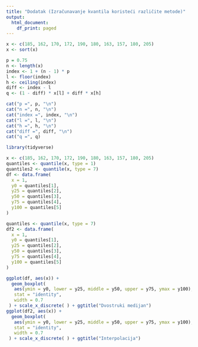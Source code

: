```yaml
---
title: "Dodatak (Izračunavanje kvantila koristeći različite metode)"
output:
  html_document:
    df_print: paged
---
```


```r

x <- c(185, 162, 170, 172, 190, 180, 163, 157, 180, 205)
x <- sort(x)

p = 0.75
n <- length(x)
index <- 1 + (n - 1) * p
l <- floor(index)
h <- ceiling(index)
diff <- index - l
q <- (1 - diff) * x[l] + diff * x[h]

cat("p =", p, "\n")
cat("n =", n, "\n")
cat("index =", index, "\n")
cat("l =", l, "\n")
cat("h =", h, "\n")
cat("diff =", diff, "\n")
cat("q =", q)
```

```r

library(tidyverse)

x <- c(185, 162, 170, 172, 190, 180, 163, 157, 180, 205)
quantiles <- quantile(x, type = 1)
quantiles2 <- quantile(x, type = 7)
df <- data.frame(
  x = 1,
  y0 = quantiles[1],
  y25 = quantiles[2],
  y50 = quantiles[3],
  y75 = quantiles[4],
  y100 = quantiles[5]
)

quantiles <- quantile(x, type = 7)
df2 <- data.frame(
  x = 1,
  y0 = quantiles[1],
  y25 = quantiles[2],
  y50 = quantiles[3],
  y75 = quantiles[4],
  y100 = quantiles[5]
)

ggplot(df, aes(x)) +
  geom_boxplot(
   aes(ymin = y0, lower = y25, middle = y50, upper = y75, ymax = y100),
   stat = "identity",
   width = 0.7
 ) + scale_x_discrete( ) + ggtitle("Dvostruki medijan")
ggplot(df2, aes(x)) +
  geom_boxplot(
   aes(ymin = y0, lower = y25, middle = y50, upper = y75, ymax = y100),
   stat = "identity",
   width = 0.7
 ) + scale_x_discrete( ) + ggtitle("Interpolacija")
```
